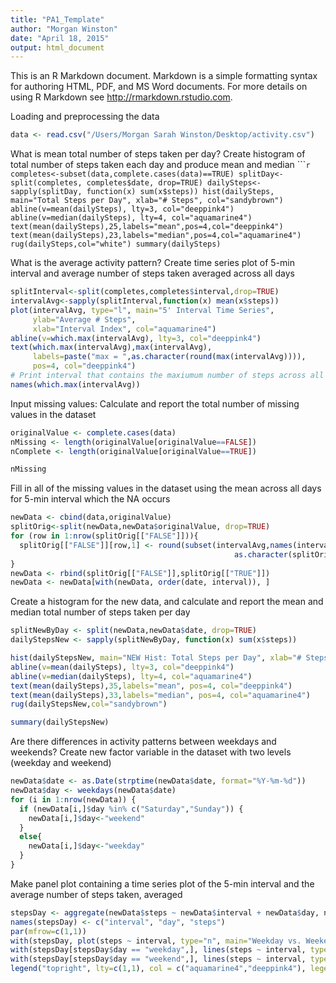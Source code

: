 ```yaml
---
title: "PA1_Template"
author: "Morgan Winston"
date: "April 18, 2015"
output: html_document
---
```


This is an R Markdown document. Markdown is a simple formatting syntax for authoring HTML, PDF, and MS Word documents. For more details on using R Markdown see <http://rmarkdown.rstudio.com>.


Loading and preprocessing the data
```r
data <- read.csv("/Users/Morgan Sarah Winston/Desktop/activity.csv")
```

What is mean total number of steps taken per day?
Create histogram of total number of steps taken each day and produce mean and median
``````r
completes<-subset(data,complete.cases(data)==TRUE)
splitDay<-split(completes, completes$date, drop=TRUE)
dailySteps<-sapply(splitDay, function(x) sum(x$steps))
hist(dailySteps, main="Total Steps per Day", xlab="# Steps", col="sandybrown")
abline(v=mean(dailySteps), lty=3, col="deeppink4")
abline(v=median(dailySteps), lty=4, col="aquamarine4")
text(mean(dailySteps),25,labels="mean",pos=4,col="deeppink4")
text(mean(dailySteps),23,labels="median",pos=4,col="aquamarine4")
rug(dailySteps,col="white")
summary(dailySteps)
```

What is the average activity pattern?
Create time series plot of 5-min interval and average number of steps taken averaged across all days
```r
splitInterval<-split(completes,completes$interval,drop=TRUE)
intervalAvg<-sapply(splitInterval,function(x) mean(x$steps))
plot(intervalAvg, type="l", main="5' Interval Time Series",
     ylab="Average # Steps",
     xlab="Interval Index", col="aquamarine4")
abline(v=which.max(intervalAvg), lty=3, col="deeppink4")
text(which.max(intervalAvg),max(intervalAvg), 
     labels=paste("max = ",as.character(round(max(intervalAvg)))),
     pos=4, col="deeppink4")
# Print interval that contains the maxiumum number of steps across all days
names(which.max(intervalAvg))
```

Input missing values:
Calculate and report the total number of missing values in the dataset
```r
originalValue <- complete.cases(data)
nMissing <- length(originalValue[originalValue==FALSE])
nComplete <- length(originalValue[originalValue==TRUE])

nMissing
```

Fill in all of the missing values in the dataset using the mean across all days for 5-min interval which the NA occurs
```r
newData <- cbind(data,originalValue)                         
splitOrig<-split(newData,newData$originalValue, drop=TRUE)
for (row in 1:nrow(splitOrig[["FALSE"]])){  
  splitOrig[["FALSE"]][row,1] <- round(subset(intervalAvg,names(intervalAvg) ==
                                                  as.character(splitOrig[["FALSE"]][row,3])))
}
newData <- rbind(splitOrig[["FALSE"]],splitOrig[["TRUE"]]) 
newData <- newData[with(newData, order(date, interval)), ]
```

Create a histogram for the new data, and calculate and report the mean and median total number of steps taken per day
```r
splitNewByDay <- split(newData,newData$date, drop=TRUE) 
dailyStepsNew <- sapply(splitNewByDay, function(x) sum(x$steps))

hist(dailyStepsNew, main="NEW Hist: Total Steps per Day", xlab="# Steps", col="bisque")
abline(v=mean(dailySteps), lty=3, col="deeppink4")
abline(v=median(dailySteps), lty=4, col="aquamarine4")
text(mean(dailySteps),35,labels="mean", pos=4, col="deeppink4")
text(mean(dailySteps),33,labels="median", pos=4, col="aquamarine4")
rug(dailyStepsNew,col="sandybrown")

summary(dailyStepsNew)
```

Are there differences in activity patterns between weekdays and weekends?
Create new factor variable in the dataset with two levels (weekday and weekend)
```r
newData$date <- as.Date(strptime(newData$date, format="%Y-%m-%d")) 
newData$day <- weekdays(newData$date)                                
for (i in 1:nrow(newData)) {                                        
  if (newData[i,]$day %in% c("Saturday","Sunday")) {             
    newData[i,]$day<-"weekend"                                 
  }
  else{
    newData[i,]$day<-"weekday"                                 
  }
}
```

Make panel plot containing a time series plot of the 5-min interval and the average number of steps taken, averaged
```r
stepsDay <- aggregate(newData$steps ~ newData$interval + newData$day, newData, mean)
names(stepsDay) <- c("interval", "day", "steps")
par(mfrow=c(1,1))  
with(stepsDay, plot(steps ~ interval, type="n", main="Weekday vs. Weekend Avg."))  
with(stepsDay[stepsDay$day == "weekday",], lines(steps ~ interval, type="l", col="aquamarine4"))  
with(stepsDay[stepsDay$day == "weekend",], lines(steps ~ interval, type="l", col="deeppink4"))  
legend("topright", lty=c(1,1), col = c("aquamarine4","deeppink4"), legend = c("weekday","weekend"), seg.len=3)
```
